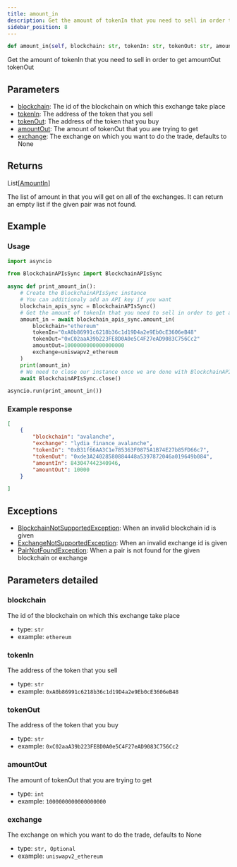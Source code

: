 ```yaml
---
title: amount_in
description: Get the amount of tokenIn that you need to sell in order to get amountOut tokenOut
sidebar_position: 8
---
```



```py
def amount_in(self, blockchain: str, tokenIn: str, tokenOut: str, amountOut: int, exchange: str | None=None) -> List[AmountIn]:
```
Get the amount of tokenIn that you need to sell in order to get amountOut tokenOut

## Parameters

 - [blockchain](#blockchain): The id of the blockchain on which this exchange take place
 - [tokenIn](#tokenIn): The address of the token that you sell
 - [tokenOut](#tokenOut): The address of the token that you buy
 - [amountOut](#amountOut): The amount of tokenOut that you are trying to get
 - [exchange](#exchange): The exchange on which you want to do the trade, defaults to None

## Returns

<CodeBlock language="python">
    List[<a href="/docs/python-sdk/models/amount-in">AmountIn</a>]
</CodeBlock>

The list of amount in that you will get on all of the exchanges. It can return an empty list if the given pair was not found.
## Example

### Usage

```py
import asyncio

from BlockchainAPIsSync import BlockchainAPIsSync

async def print_amount_in():
    # Create the BlockchainAPIsSync instance
    # You can additionaly add an API key if you want
    blockchain_apis_sync = BlockchainAPIsSync()
    # Get the amount of tokenIn that you need to sell in order to get amountOut tokenOut
    amount_in = await blockchain_apis_sync.amount_in(
        blockchain="ethereum"
        tokenIn="0xA0b86991c6218b36c1d19D4a2e9Eb0cE3606eB48"
        tokenOut="0xC02aaA39b223FE8D0A0e5C4F27eAD9083C756Cc2"
        amountOut=1000000000000000000
        exchange=uniswapv2_ethereum
    )
    print(amount_in)
    # We need to close our instance once we are done with BlockchainAPIs
    await BlockchainAPIsSync.close()

asyncio.run(print_amount_in())
```

### Example response


```json
[
    {
        "blockchain": "avalanche",
        "exchange": "lydia_finance_avalanche",
        "tokenIn": "0xB31f66AA3C1e785363F0875A1B74E27b85FD66c7",
        "tokenOut": "0xde3A24028580884448a5397872046a019649b084",
        "amountIn": 843047442340946,
        "amountOut": 10000
    }

]
```
## Exceptions

- [BlockchainNotSupportedException](/docs/python-sdk/exceptions/blockchain-not-supported-exception): When an invalid blockchain id is given
- [ExchangeNotSupportedException](/docs/python-sdk/exceptions/exchange-not-supported-exception): When an invalid exchange id is given
- [PairNotFoundException](/docs/python-sdk/exceptions/pair-not-found-exception): When a pair is not found for the given blockchain or exchange

## Parameters detailed
### blockchain

The id of the blockchain on which this exchange take place
- type: `str`
- example: `ethereum`

### tokenIn

The address of the token that you sell
- type: `str`
- example: `0xA0b86991c6218b36c1d19D4a2e9Eb0cE3606eB48`

### tokenOut

The address of the token that you buy
- type: `str`
- example: `0xC02aaA39b223FE8D0A0e5C4F27eAD9083C756Cc2`

### amountOut

The amount of tokenOut that you are trying to get
- type: `int`
- example: `1000000000000000000`

### exchange

The exchange on which you want to do the trade, defaults to None
- type: `str, Optional`
- example: `uniswapv2_ethereum`

